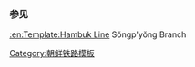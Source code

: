 {{鐵道路線
| 模板名稱 = 城坪線
| 名稱 = [[城坪線]]
| 代表色 = blue
| 背景顏色 = #ffffff
| 車站列表 = [[江岸里站|江岸里]] - [[城坪站|城坪]]
}}<noinclude>
===参见===
[[:en:Template:Hambuk Line]] Sŏngp'yŏng Branch
[[Category:朝鲜铁路模板]]
</noinclude>